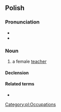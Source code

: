 {{also|nauczycielką}}
==Polish==

===Pronunciation===
* {{pl-IPA|na-uczycielka}}
* {{audio|Pl-nauczycielka.ogg|Audio|lang=pl}}

===Noun===
{{pl-noun|f}}

# a female [[teacher]]

====Declension====
{{pl-decl-noun-f}}

====Related terms====
* {{l|pl|nauczyciel|g=m}}

[[Category:pl:Occupations]]